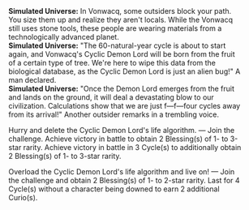 {{Dialogue Start}}
:'''Simulated Universe:''' In Vonwacq, some outsiders block your path. You size them up and realize they aren't locals. While the Vonwacq still uses stone tools, these people are wearing materials from a technologically advanced planet.
:'''Simulated Universe:''' "The 60-natural-year cycle is about to start again, and Vonwacq's Cyclic Demon Lord will be born from the fruit of a certain type of tree. We're here to wipe this data from the biological database, as the Cyclic Demon Lord is just an alien bug!" A man declared.
:'''Simulated Universe:''' "Once the Demon Lord emerges from the fruit and lands on the ground, it will deal a devastating blow to our civilization. Calculations show that we are just f&mdash;f&mdash;four cycles away from its arrival!" Another outsider remarks in a trembling voice.
:{{DIcon|Star}} Hurry and delete the Cyclic Demon Lord's life algorithm. &mdash; Join the challenge. Achieve victory in battle to obtain 2 Blessing(s) of 1- to 3-star rarity. Achieve victory in battle in 3 Cycle(s) to additionally obtain 2 Blessing(s) of 1- to 3-star rarity.
:{{DIcon|Star}} Overload the Cyclic Demon Lord's life algorithm and live on! &mdash; Join the challenge and obtain 2 Blessing(s) of 1- to 2-star rarity. Last for 4 Cycle(s) without a character being downed to earn 2 additional Curio(s).
{{Dialogue End}}